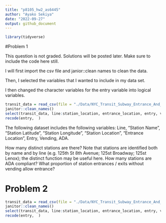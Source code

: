 ```yaml
---
title: "p8105_hw2_as6445"
author: "Ayako Sekiya"
date: "2022-09-27"
output: github_document
---
```


```r
library(tidyverse)
```

#Problem 1

This question is not graded. Solutions will be posted later. Make sure to include the code here still.

I will first import the csv file and janior::clean names to clean the data. 

Then, I selected the variables that I wanted to include in my data set. 

I then changed the character variables for the entry variable into logical variables. 
```r
transit_data = read_csv(file = "./Data/NYC_Transit_Subway_Entrance_And_Exit_Data.csv") %>%
janitor::clean_names()
select(transit_data, line:station_location, entrance_location, entry, vending, ada) %>%
recode(entry,  )
```

The following dataset includes the following variables: Line, "Station Name", "Station Latitude", "Station Longitude", "Station Location", "Entrance Location", Entry, Vending, ADA. 

How many distinct stations are there? Note that stations are identified both by name and by line (e.g. 125th St 8th Avenue; 125st Broadway; 125st Lenox); the distinct function may be useful here.
How many stations are ADA compliant?
What proportion of station entrances / exits without vending allow entrance?

# Problem 2

```r
transit_data = read_csv(file = "./Data/NYC_Transit_Subway_Entrance_And_Exit_Data.csv") %>%
janitor::clean_names()
select(transit_data, line:station_location, entrance_location, entry, vending, ada) %>%
recode(entry,  )
```

